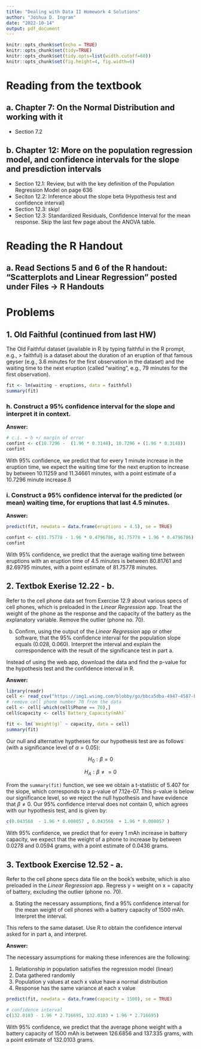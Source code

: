 ```yaml
---
title: "Dealing with Data II Homework 4 Solutions"
author: "Joshua D. Ingram"
date: "2022-10-14"
output: pdf_document
---
```


```r
knitr::opts_chunk$set(echo = TRUE)
knitr::opts_chunk$set(tidy=TRUE)
knitr::opts_chunk$set(tidy.opts=list(width.cutoff=60))
knitr::opts_chunk$set(fig.height=4, fig.width=6)
```

# Reading from the textbook

## a. Chapter 7: On the Normal Distribution and working with it

- Section 7.2

## b. Chapter 12: More on the population regression model, and confidence intervals for the slope and presdiction intervals

- Section 12.1: Review, but with the key definition of the Population Regression Model on page 636
- Seciton 12.2: Inference about the slope beta (Hypothesis test and confidence interval)
- Section 12.3: skip!
- Section 12.3: Standardized Residuals, Confidence Interval for the mean response. Skip the last few page about the ANOVA table.

# Reading the R Handout

## a. Read Sections 5 and 6 of the R handout: "Scatterplots and Linear Regression" posted under Files -> R Handouts 

# Problems

## 1. Old Faithful (continued from last HW)

The Old Faithful dataset (available in R by typing faithful in the R prompt, e.g., > faithful) is a dataset about the duration of
an eruption of that famous geyser (e.g., 3.6 minutes for the first observation in the dataset) and the
waiting time to the next eruption (called "waiting", e.g., 79 minutes for the first observation).

```r
fit <- lm(waiting ~ eruptions, data = faithful)
summary(fit)
```

### h. Construct a 95% confidence interval for the slope and interpret it in context.

**Answer:**

```r
# c.i. = b +/ margin of error
confint <- c(10.7296 -  (1.96 * 0.3148), 10.7296 + (1.96 * 0.3148))
confint
```

With 95% confidence, we predict that for every 1 minute increase in the eruption time, we expect the waiting time for the next eruption to increase by between 10.11259 and 11.34661 minutes, with a point estimate of a 10.7296 minute increase.ß

### i. Construct a 95% confidence interval for the predicted (or mean) waiting time, for eruptions that last 4.5 minutes.

**Answer:**

```r
predict(fit, newdata = data.frame(eruptions = 4.5), se = TRUE)
```

```r
confint <- c(81.75778 - 1.96 * 0.4796786, 81.75778 + 1.96 * 0.4796786)
confint
```

With 95% confidence, we predict that the average waiting time between eruptions with an eruption time of 4.5 minutes is between 80.81761 and 82.69795 minutes, with a point estimate of 81.75778 minutes. 

## 2. Textbok Exerise 12.22 - b.

Refer to the cell phone data set from Exercise 12.9 about various specs of cell phones, which is preloaded in the *Linear Regression* app. Treat the weight of the phone as the response and the capacity of the battery as the explanatory variable. Remove the outlier (phone no. 70). 

b. Confirm, using the output of the *Linear Regression* app or other software, that the 95% confidence interval for the population slope equals (0.028, 0.060). Interpret the interval and explain the correspondence with the result of the significance test in part a.

Instead of using the web app, download the data and find the p-value for the hypothesis test and the confidence interval in R.

**Answer:**

```r
library(readr)
cell <- read_csv("https://img1.wsimg.com/blobby/go/bbca5dba-4947-4587-b40a-db346c01b1b3/downloads/CellphoneSpecs.csv")
# remove cell phone number 70 from the data
cell <- cell[-which(cell$Phone == 70),]
cell$capacity <- cell$`Battery_Capacity(mAh)`
```

```r
fit <- lm(`Weight(g)` ~ capacity, data = cell)
summary(fit)
```

Our null and alternative hyptheses for our hypothesis test are as follows (with a significance level of $\alpha = 0.05$):

$$
H_0: \beta = 0
$$

$$
H_A : \beta \neq = 0
$$

From the `summary(fit)` function, we see we obtain a t-statistic of 5.407 for the slope, which corresponds to a p-value of 7.12e-07. This p-value is below our significance level, so we reject the null hypothesis and have evidence that $\beta \neq 0$. Our 95% confidence interval does not contain 0, which agrees with our hypothesis test, and is given by:

```r
c(0.043568  - 1.96 * 0.008057 , 0.043568  + 1.96 * 0.008057 )
```

With 95% confidence, we predict that for every 1 mAh increase in battery capacity, we expect that the weight of a phone to increase by between 0.0278 and 0.0594 grams, with a point estimate of 0.0436 grams.

## 3. Textbook Exercise 12.52 - a.

Refer to the cell phone specs data file on the book's website, which is also preloaded in the *Linear Regression* app. Regress y = weight on x = capacity of battery, excluding the outlier (phone no. 70).

a. Stating the necessary assumptions, find a 95% confidence interval for the mean weight of cell phones with a battery capacity of 1500 mAh. Interpret the interval. 

This refers to the same dataset. Use R to obtain the confidence interval asked for in part a, and interpret.

**Answer:**

The necessary assumptions for making these inferences are the following:

1. Relationship in population satisfies the regression model (linear)
2. Data gathered randomly
3. Population y values at each x value have a normal distribution
4. Response has the same variance at each x value

```r
predict(fit, newdata = data.frame(capacity = 1500), se = TRUE)
```

```r
# confidence interval
c(132.0103 - 1.96 * 2.716695, 132.0103 + 1.96 * 2.716695)
```

With 95% confidence, we predict that the average phone weight with a battery capacity of 1500 mAh is between 126.6856 and 137.335 grams, with a point estimate of 132.0103 grams.